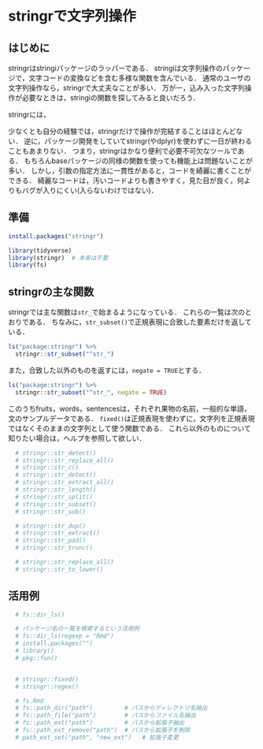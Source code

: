 # stringrで文字列操作 {#stringr}

<!--
-->

## はじめに

stringrはstringiパッケージのラッパーである．
stringiは文字列操作のパッケージで，文字コードの変換などを含む多様な関数を含んでいる．
通常のユーザの文字列操作なら，stringrで大丈夫なことが多い．
万が一，込み入った文字列操作が必要なときは，stringiの関数を探してみると良いだろう．

stringrには，

少なくとも自分の経験では，stringrだけで操作が完結することはほとんどない．
逆に，パッケージ開発をしていてstringr(やdplyr)を使わずに一日が終わることもあまりない．
つまり，stringrはかなり便利で必要不可欠なツールである．
もちろんbaseパッケージの同様の関数を使っても機能上は問題ないことが多い．
しかし，引数の指定方法に一貫性があると，コードを綺麗に書くことができる．
綺麗なコードは，汚いコードよりも書きやすく，見た目が良く，何よりもバグが入りにくい(入らないわけではない)．

## 準備


```r
install.packages("stringr")
```

```r
library(tidyverse)
library(stringr)  # 本来は不要
library(fs)
```


<!--
## stringrとbase
https://heavywatal.github.io/rstats/stringr.html
https://rstudio-pubs-static.s3.amazonaws.com/92478_6704b96865e449b4bad7acb71443c8bc.html

### baseパッケージ
```r
```
### stringrパッケージ
-->


## stringrの主な関数

stringrでは主な関数は`str_`で始まるようになっている．
これらの一覧は次のとおりである．
ちなみに，`str_subset()`で正規表現に合致した要素だけを返している．

```r
ls("package:stringr") %>%
  stringr::str_subset("^str_")
```

また，合致した以外のものを返すには，`negate = TRUE`とする．

```r
ls("package:stringr") %>%
  stringr::str_subset("^str_", negate = TRUE)
```

このうちfruits，words，sentencesは，それぞれ果物の名前，一般的な単語，文のサンプルデータである．
`fixed()`は正規表現を使わずに，文字列を正規表現ではなくそのままの文字列として使う関数である．
これら以外のものについて知りたい場合は，ヘルプを参照して欲しい．

```r
  # stringr::str_detect()
  # stringr::str_replace_all()
  # stringr::str_c()
  # stringr::str_detect()
  # stringr::str_extract_all()
  # stringr::str_length()
  # stringr::str_split()
  # stringr::str_subset()
  # stringr::str_sub()

  # stringr::str_dup()
  # stringr::str_extract()
  # stringr::str_pad()
  # stringr::str_trunc()

  # stringr::str_replace_all()
  # stringr::str_to_lower()

```


## 活用例

```r
  # fs::dir_ls()

  # パッケージ名の一覧を検索するという活用例
  # fs::dir_ls(regexp = "Rmd")
  # install.packages("")
  # library()
  # pkg::fun()


  # stringr::fixed()
  # stringr::regex()

  # fs.Rmd
  # fs::path_dir("path")         # パスからディレクトリ名抽出   
  # fs::path_file("path")        # パスからファイル名抽出   
  # fs::path_ext("path")         # パスから拡張子抽出   
  # fs::path_ext_remove("path")  # パスから拡張子を削除   
  # path_ext_set("path", "new_ext")   # 拡張子変更   



```
